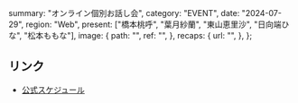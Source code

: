   summary: "オンライン個別お話し会",
  category: "EVENT",
  date: "2024-07-29",
  region: "Web",
  present: ["橋本桃呼", "葉月紗蘭", "東山恵里沙", "日向端ひな", "松本ももな"],
  image: {
    path: "",
    ref: "",
  },
  recaps: {
    url: "",
  },
};

## リンク

- [公式スケジュール](https://takanenonadeshiko.jp/?p=2270)
